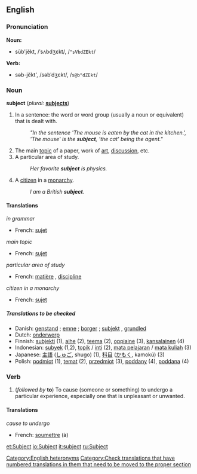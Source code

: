 ==English==

===Pronunciation===
'''Noun:'''
*sŭb'jĕkt, /ˈsʌbdʒɛkt/, /<tt>"sVbdZEkt</tt>/

'''Verb:'''
*səb-jĕkt', /səbˈdʒɛkt/, /<tt>s@b"dZEkt</tt>/

===Noun===
'''subject''' (''plural:'' '''[[subjects]]''')
# {{grammar}} In a sentence: the word or word group (usually a noun or equivalent) that is dealt with.
#: ''"In the sentence 'The mouse is eaten by the cat in the kitchen.', 'The mouse' is the '''subject''', 'the cat' being the agent."''
# The main [[topic]] of a paper, work of [[art]], [[discussion]], etc.
# A particular area of study.
#:''Her favorite '''subject''' is physics.''
# A [[citizen]] in a [[monarchy]].
#:''I am a British '''subject'''.''

====Translations====

''in grammar''
{{top}}
*French: [[sujet]] {{m}}
{{mid}}
{{bottom}}

''main topic''
{{top}}
*French: [[sujet]] {{m}}
{{mid}}
{{bottom}}

''particular area of study''
{{top}}
*French: [[matière]] {{f}}, [[discipline]] {{f}}
{{mid}}
{{bottom}}

''citizen in a monarchy''
{{top}}
*French: [[sujet]] {{m}}
{{mid}}
{{bottom}}

=====Translations to be checked=====
<!--Remove this section once all of the translations below have been moved into the tables above.-->
{{checktrans}}

*Danish: [[genstand]] {{c}}; [[emne]] {{n}}; [[borger]] {{c}}; [[subjekt]] {{n}}, [[grundled]] {{n}}
*Dutch: [[onderwerp]] {{n}}
*Finnish: [[subjekti]] (1), [[aihe]] (2), [[teema]] (2), [[oppiaine]] (3), [[kansalainen]] (4)
*Indonesian: [[subyek]] (1,2), [[topik]] / [[inti]] (2), [[mata pelajaran]] / [[mata kuliah]] (3)
*Japanese: [[主語]] ([[しゅご]], shugo) (1), [[科目]] ([[かもく]], kamokú) (3)
*Polish: [[podmiot]] {{m}} (1), [[temat]] {{m}} (2), [[przedmiot]] {{m}} (3), [[poddany]] {{m}} (4), [[poddana]] {{f}} (4)

===Verb===
{{en-infl-reg-consonant|subject||}}
#(''followed by'' '''to''') To cause (someone or something) to undergo a particular experience, especially one that is unpleasant or unwanted.

====Translations====

''cause to undergo''
{{top}}
*French: [[soumettre]] (à)
{{mid}}
{{bottom}}

[[Category:English heteronyms]]
[[Category:Check translations that have numbered translations in them that need to be moved to the proper section]]

[[et:Subject]]
[[io:Subject]]
[[it:subject]]
[[ru:Subject]]